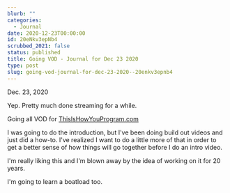 ```yaml
---
blurb: ""
categories:
  - Journal
date: 2020-12-23T00:00:00
id: 20eNkv3epNb4
scrubbed_2021: false
status: published
title: Going VOD - Journal for Dec 23 2020
type: post
slug: going-vod-journal-for-dec-23-2020--20enkv3epnb4
---
```


Dec. 23, 2020

Yep. Pretty much done streaming for a while. 

Going all VOD for [ThisIsHowYouProgram.com](http://thisishowyouprogram.com)

I was going to do the introduction, but I've been doing build out videos and just did a how-to. I've realized I want to do a little more of that in order to get a better sense of how things will go together before I do an intro video. 

I'm really liking this and I'm blown away by the idea of working on it for 20 years. 

I'm going to learn a boatload too.